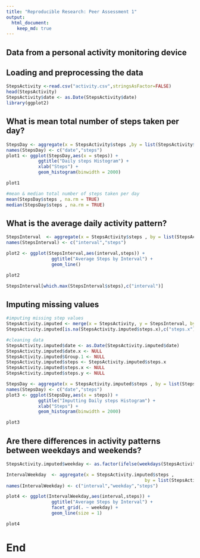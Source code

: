```yaml
---
title: "Reproducible Research: Peer Assessment 1"
output: 
  html_document:
    keep_md: true
---
```

## Data from a personal activity monitoring device

## Loading and preprocessing the data
```r

StepsActivity <-read.csv("activity.csv",stringsAsFactor=FALSE)
head(StepsActivity)
StepsActivity$date <- as.Date(StepsActivity$date)
library(ggplot2)

```
## What is mean total number of steps taken per day?
```r

StepsDay <- aggregate(x = StepsActivity$steps ,by = list(StepsActivity$date), FUN = sum ,na.rm=TRUE)
names(StepsDay) <- c("date","steps")
plot1 <- ggplot(StepsDay,aes(x = steps)) +
            ggtitle("Daily steps Histogram") +
            xlab("Steps") +
            geom_histogram(binwidth = 2000)

plot1

#mean & median total number of steps taken per day
mean(StepsDay$steps , na.rm = TRUE)
median(StepsDay$steps , na.rm = TRUE)

```
## What is the average daily activity pattern?
```r

StepsInterval  <- aggregate(x = StepsActivity$steps , by = list(StepsActivity$interval), FUN = mean ,na.rm=TRUE)
names(StepsInterval) <- c("interval","steps")

plot2 <- ggplot(StepsInterval,aes(interval,steps)) +
                 ggtitle("Average Steps by Interval") +
                 geom_line()

plot2

StepsInterval[which.max(StepsInterval$steps),c("interval")]
```
## Imputing missing values

```r
#imputing missing step values
StepsActivity.imputed <- merge(x = StepsActivity, y = StepsInterval, by = "interval", all.x = TRUE)
StepsActivity.imputed[is.na(StepsActivity.imputed$steps.x),c("steps.x")] <- StepsActivity.imputed[is.na(StepsActivity.imputed$steps.x),c("steps.y")]

#cleaning data
StepsActivity.imputed$date <- as.Date(StepsActivity.imputed$date)
StepsActivity.imputed$date.x <- NULL
StepsActivity.imputed$Group.1 <- NULL
StepsActivity.imputed$steps <- StepsActivity.imputed$steps.x
StepsActivity.imputed$steps.x <- NULL
StepsActivity.imputed$steps.y <- NULL

StepsDay <- aggregate(x = StepsActivity.imputed$steps , by = list(StepsActivity.imputed$date), FUN = sum ,na.rm=TRUE)
names(StepsDay) <- c("date","steps")
plot3 <- ggplot(StepsDay,aes(x = steps)) +
            ggtitle("Imputting Daily steps Histogram") +
            xlab("Steps") +
            geom_histogram(binwidth = 2000)

plot3

```
## Are there differences in activity patterns between weekdays and weekends?

```r
StepsActivity.imputed$weekday <- as.factor(ifelse(weekdays(StepsActivity.imputed$date) %in% c("Saturday","Sunday"), "Weekend", "Weekday")) 

IntervalWeekday  <- aggregate(x = StepsActivity.imputed$steps , 
                                                    by = list(StepsActivity.imputed$interval,StepsActivity.imputed$weekday), FUN = mean ,na.rm=TRUE)
names(IntervalWeekday) <- c("interval","weekday","steps")

plot4 <- ggplot(IntervalWeekday,aes(interval,steps)) +
                 ggtitle("Average Steps by Interval") +
                 facet_grid(. ~ weekday) +
                 geom_line(size = 1)

plot4

```
# End